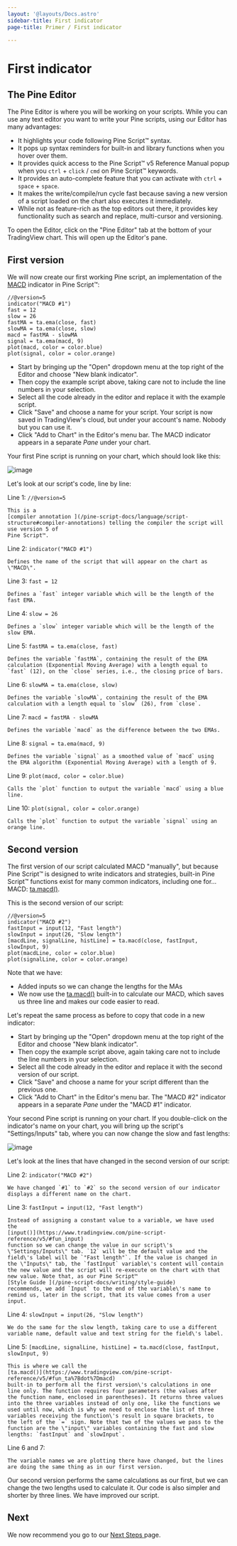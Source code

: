 ```yaml
---
layout: '@layouts/Docs.astro'
sidebar-title: First indicator
page-title: Primer / First indicator

---
```


# First indicator 



## The Pine Editor

The Pine Editor is where you will be working on your scripts. While you
can use any text editor you want to write your Pine scripts, using our
Editor has many advantages:

-   It highlights your code following Pine Script™ syntax.
-   It pops up syntax reminders for built-in and library functions when
    you hover over them.
-   It provides quick access to the Pine Script™ v5 Reference Manual
    popup when you `ctrl` +
    `click` / `cmd` on Pine Script™
    keywords.
-   It provides an auto-complete feature that you can activate with
    `ctrl` + `space` +
    `space`.
-   It makes the write/compile/run cycle fast because saving a new
    version of a script loaded on the chart also executes it
    immediately.
-   While not as feature-rich as the top editors out there, it provides
    key functionality such as search and replace, multi-cursor and
    versioning.

To open the Editor, click on the \"Pine Editor\" tab at the bottom of
your TradingView chart. This will open up the Editor\'s pane.

## First version

We will now create our first working Pine script, an implementation of
the
[MACD](https://www.tradingview.com/support/solutions/43000502344-macd-moving-average-convergence-divergence/)
indicator in Pine Script™:

``` pine
//@version=5
indicator("MACD #1")
fast = 12
slow = 26
fastMA = ta.ema(close, fast)
slowMA = ta.ema(close, slow)
macd = fastMA - slowMA
signal = ta.ema(macd, 9)
plot(macd, color = color.blue)
plot(signal, color = color.orange)
```

-   Start by bringing up the \"Open\" dropdown menu at the top right of
    the Editor and choose \"New blank indicator\".
-   Then copy the example script above, taking care not to include the
    line numbers in your selection.
-   Select all the code already in the editor and replace it with the
    example script.
-   Click \"Save\" and choose a name for your script. Your script is now
    saved in TradingView\'s cloud, but under your account\'s name.
    Nobody but you can use it.
-   Click \"Add to Chart\" in the Editor\'s menu bar. The MACD indicator
    appears in a separate *Pane* under your chart.

Your first Pine script is running on your chart, which should look like
this:

![image](@assets/primer/FirstIndicator-Version1.png)

Let\'s look at our script\'s code, line by line:

Line 1: `//@version=5`

    This is a
    [compiler annotation ](/pine-script-docs/language/script-structure#compiler-annotations) telling the compiler the script will use version 5 of
    Pine Script™.

Line 2: `indicator("MACD #1")`

    Defines the name of the script that will appear on the chart as
    \"MACD\".

Line 3: `fast = 12`

    Defines a `fast` integer variable which will be the length of the
    fast EMA.

Line 4: `slow = 26`

    Defines a `slow` integer variable which will be the length of the
    slow EMA.

Line 5: `fastMA = ta.ema(close, fast)`

    Defines the variable `fastMA`, containing the result of the EMA
    calculation (Exponential Moving Average) with a length equal to
    `fast` (12), on the `close` series, i.e., the closing price of bars.

Line 6: `slowMA = ta.ema(close, slow)`

    Defines the variable `slowMA`, containing the result of the EMA
    calculation with a length equal to `slow` (26), from `close`.

Line 7: `macd = fastMA - slowMA`

    Defines the variable `macd` as the difference between the two EMAs.

Line 8: `signal = ta.ema(macd, 9)`

    Defines the variable `signal` as a smoothed value of `macd` using
    the EMA algorithm (Exponential Moving Average) with a length of 9.

Line 9: `plot(macd, color = color.blue)`

    Calls the `plot` function to output the variable `macd` using a blue
    line.

Line 10: `plot(signal, color = color.orange)`

    Calls the `plot` function to output the variable `signal` using an
    orange line.

## Second version

The first version of our script calculated MACD \"manually\", but
because Pine Script™ is designed to write indicators and strategies,
built-in Pine Script™ functions exist for many common indicators,
including one for\... MACD:
[ta.macd()](https://www.tradingview.com/pine-script-reference/v5/#fun_ta%7Bdot%7Dmacd).

This is the second version of our script:

``` pine
//@version=5
indicator("MACD #2")
fastInput = input(12, "Fast length")
slowInput = input(26, "Slow length")
[macdLine, signalLine, histLine] = ta.macd(close, fastInput, slowInput, 9)
plot(macdLine, color = color.blue)
plot(signalLine, color = color.orange)
```

Note that we have:

-   Added inputs so we can change the lengths for the MAs
-   We now use the
    [ta.macd()](https://www.tradingview.com/pine-script-reference/v5/#fun_ta%7Bdot%7Dmacd)
    built-in to calculate our MACD, which saves us three line and makes
    our code easier to read.

Let\'s repeat the same process as before to copy that code in a new
indicator:

-   Start by bringing up the \"Open\" dropdown menu at the top right of
    the Editor and choose \"New blank indicator\".
-   Then copy the example script above, again taking care not to include
    the line numbers in your selection.
-   Select all the code already in the editor and replace it with the
    second version of our script.
-   Click \"Save\" and choose a name for your script different than the
    previous one.
-   Click \"Add to Chart\" in the Editor\'s menu bar. The \"MACD #2\"
    indicator appears in a separate *Pane* under the \"MACD #1\"
    indicator.

Your second Pine script is running on your chart. If you double-click on
the indicator\'s name on your chart, you will bring up the script\'s
\"Settings/Inputs\" tab, where you can now change the slow and fast
lengths:

![image](@assets/primer/FirstIndicator-Version2.png)

Let\'s look at the lines that have changed in the second version of our
script:

Line 2: `indicator("MACD #2")`

    We have changed `#1` to `#2` so the second version of our indicator
    displays a different name on the chart.

Line 3: `fastInput = input(12, "Fast length")`

    Instead of assigning a constant value to a variable, we have used
    the
    [input()](https://www.tradingview.com/pine-script-reference/v5/#fun_input)
    function so we can change the value in our script\'s
    \"Settings/Inputs\" tab. `12` will be the default value and the
    field\'s label will be `"Fast length"`. If the value is changed in
    the \"Inputs\" tab, the `fastInput` variable\'s content will contain
    the new value and the script will re-execute on the chart with that
    new value. Note that, as our Pine Script™
    [Style Guide ](/pine-script-docs/writing/style-guide)
    recommends, we add `Input` to the end of the variable\'s name to
    remind us, later in the script, that its value comes from a user
    input.

Line 4: `slowInput = input(26, "Slow length")`

    We do the same for the slow length, taking care to use a different
    variable name, default value and text string for the field\'s label.

Line 5: `[macdLine, signalLine, histLine] = ta.macd(close, fastInput, slowInput, 9)`

    This is where we call the
    [ta.macd()](https://www.tradingview.com/pine-script-reference/v5/#fun_ta%7Bdot%7Dmacd)
    built-in to perform all the first version\'s calculations in one
    line only. The function requires four parameters (the values after
    the function name, enclosed in parentheses). It returns three values
    into the three variables instead of only one, like the functions we
    used until now, which is why we need to enclose the list of three
    variables receiving the function\'s result in square brackets, to
    the left of the `=` sign. Note that two of the values we pass to the
    function are the \"input\" variables containing the fast and slow
    lengths: `fastInput` and `slowInput`.

Line 6 and 7:

    The variable names we are plotting there have changed, but the lines
    are doing the same thing as in our first version.

Our second version performs the same calculations as our first, but we
can change the two lengths used to calculate it. Our code is also
simpler and shorter by three lines. We have improved our script.

## Next

We now recommend you go to our
[Next Steps ](/pine-script-docs/primer/next-steps) page.


